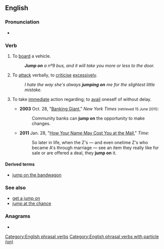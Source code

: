 ==English==

===Pronunciation===
* {{audio|en|En-au-jump on.ogg|Audio (AU)}}

===Verb===
{{en-verb|jumps on|jumping on|jumped on}}

# To [[board]] a vehicle.
#: '''''Jump on''' a nº9 bus, and it will take you more or less to the door.''
# {{lb|en|idiomatic}} To [[attack]] verbally, to [[criticise]] [[excessive]]ly.
#: ''I hate the way she's always '''jumping on''' me for the slightest little mistake.''
# {{lb|en|idiomatic}} To take [[immediate]] action regarding; to [[avail]] oneself of without delay.
#* '''2003''' Oct. 28, "[http://www.nytimes.com/2003/10/28/business/banking-giant-the-impact-fleet-customers-looking-for-easier-transition.html?pagewanted=2 Banking Giant]," ''New York Times'' <small>(retrieved 15 June 2011)</small>:
#*: Community banks can '''jump on''' the opportunity to make changes.
#* '''2011''' Jan. 28, "[http://www.time.com/time/business/article/0,8599,2045050,00.html How Your Name May Cost You at the Mall]," ''Time'':
#*: So later in life, when the Z's — and even onetime Z's who became A's through marriage — see an item they really like for sale or are offered a deal, they '''jump on''' it.

====Derived terms====
* [[jump on the bandwagon]]

===See also===
* [[get a jump on]]
* [[jump at the chance]]

===Anagrams===
* {{anagrams|en|a=jmnopu|no-jump}}

[[Category:English phrasal verbs]]
[[Category:English phrasal verbs with particle (on)]]